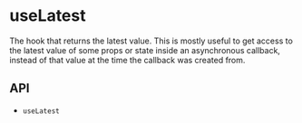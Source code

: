 

<Meta title="Hooks/useLatest" />

# useLatest

The hook that returns the latest value. This is mostly useful to get access to the latest value of some props or state
inside an asynchronous callback, instead of that value at the time the callback was created from.

<Canvas>
  <Story story={stories.Demo} name="Demo" />
</Canvas>

## API

<ul>
  <li>
    <LinkTo kind="hooks-api-useLatest" story="page">
      <code>useLatest</code>
    </LinkTo>
  </li>
</ul>
